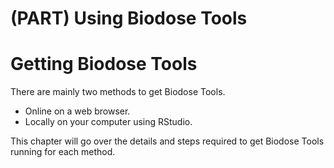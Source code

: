 # (PART) Using Biodose Tools {-}

# Getting Biodose Tools {#manual-get}
There are mainly two methods to get Biodose Tools. 

- Online on a web browser. <!-- (recommended) -->
- Locally on your computer using RStudio.

This chapter will go over the details and steps required to get Biodose Tools running for each method.
